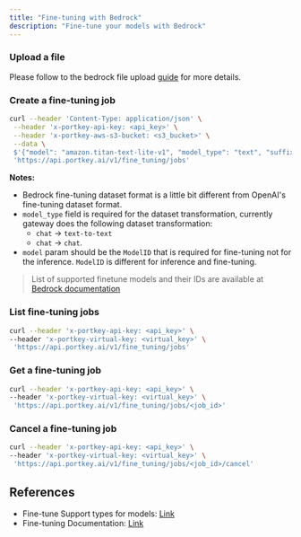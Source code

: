 ```yaml
---
title: "Fine-tuning with Bedrock"
description: "Fine-tune your models with Bedrock"
---
```


### Upload a file

Please follow to the bedrock file upload [guide](/integrations/llms/bedrock/files) for more details.

### Create a fine-tuning job

```sh
curl --header 'Content-Type: application/json' \
 --header 'x-portkey-api-key: <api_key>' \
 --header 'x-portkey-aws-s3-bucket: <s3_bucket>' \
 --data \
 $'{"model": "amazon.titan-text-lite-v1", "model_type": "text", "suffix": "<finetune_model_name>", "training_file": "<s3_path.jsonl>", "hyperparameters": {"n_epochs": 1}}'
 'https://api.portkey.ai/v1/fine_tuning/jobs'
```

**Notes:**

- Bedrock fine-tuning dataset format is a little bit different from OpenAI's fine-tuning dataset format.
- `model_type` field is required for the dataset transformation, currently gateway does the following dataset transformation:
  - `chat` -> `text-to-text`
  - `chat` -> `chat`.
- `model` param should be the `ModelID` that is required for fine-tuning not for the inference. `ModelID` is different for inference and fine-tuning.

> List of supported finetune models and their IDs are available at [Bedrock documentation](https://docs.aws.amazon.com/bedrock/latest/userguide/model-customization.html)

### List fine-tuning jobs

```sh
curl --header 'x-portkey-api-key: <api_key>' \
--header 'x-portkey-virtual-key: <virtual_key>' \
 'https://api.portkey.ai/v1/fine_tuning/jobs'
```

### Get a fine-tuning job

```sh
curl --header 'x-portkey-api-key: <api_key>' \
--header 'x-portkey-virtual-key: <virtual_key>' \
 'https://api.portkey.ai/v1/fine_tuning/jobs/<job_id>'
```

### Cancel a fine-tuning job

```sh
curl --header 'x-portkey-api-key: <api_key>' \
--header 'x-portkey-virtual-key: <virtual_key>' \
 'https://api.portkey.ai/v1/fine_tuning/jobs/<job_id>/cancel'
```

## References

- Fine-tune Support types for models: [Link](https://docs.aws.amazon.com/bedrock/latest/userguide/model-customization-prepare.html#model-customization-data-support)
- Fine-tuning Documentation: [Link](https://docs.aws.amazon.com/bedrock/latest/userguide/custom-models.html)